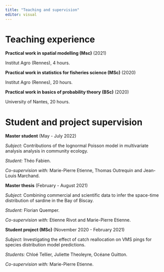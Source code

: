 ```yaml
---
title: "Teaching and supervision"
editor: visual
---
```


# Teaching experience

**Practical work in spatial modelling (Msc)** \hfill (2021)

Institut Agro (Rennes), 4 hours.

**Practical work in statistics for fisheries science (MSc)** \hfill (2020)

Institut Agro (Rennes), 20 hours.

**Practical work in basics of probability theory (BSc)** \hfill (2020)

University of Nantes, 20 hours.

# Student and project supervision

**Master student** \hfill (May - July 2022)

*Subject:* Contributions of the lognormal Poisson model in multivariate analysis analysis in community ecology.

*Student:* Théo Fabien.

*Co-supervision with:* Marie-Pierre Etienne, Thomas Outrequin and Jean-Louis Marchand.

**Master thesis** \hfill (February - August 2021)

*Subject:* Combining commercial and scientific data to infer the space-time distribution of sardine in the Bay of Biscay.

*Student:* Florian Quemper.

*Co-supervision with:* Etienne Rivot and Marie-Pierre Etienne.

**Student project (MSc)** \hfill (November 2020 - February 2021)

*Subject:* Investigating the effect of catch reallocation on VMS pings for species distribution model predictions.

*Students:* Chloé Tellier, Juliette Theoleyre, Océane Guitton.

*Co-supervision with:* Marie-Pierre Etienne.
